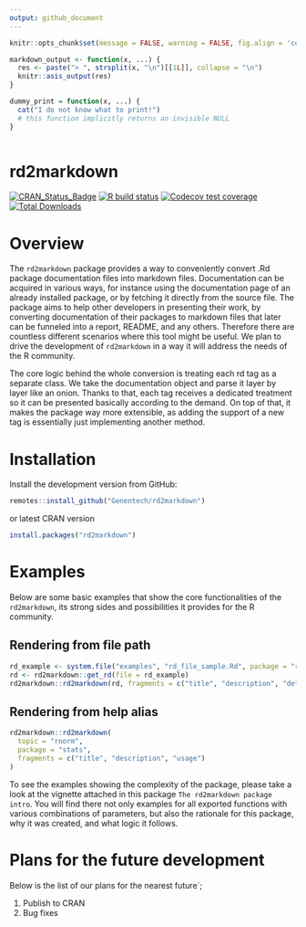 ```yaml
---
output: github_document
---
```


```r
knitr::opts_chunk$set(message = FALSE, warning = FALSE, fig.align = 'center', fig.path = "man/figures/")
```

```r
markdown_output <- function(x, ...) {
  res <- paste("> ", strsplit(x, "\n")[[1L]], collapse = "\n")
  knitr::asis_output(res)
}
```

```r
dummy_print = function(x, ...) {
  cat("I do not know what to print!")
  # this function implicitly returns an invisible NULL
}
```

```r
```

# rd2markdown

[![CRAN_Status_Badge](http://www.r-pkg.org/badges/version/rd2markdown)](https://cran.r-project.org/package=rd2markdown)
[![R build status](https://github.com/Genentech/rd2markdown/workflows/R-CMD-check/badge.svg)](https://github.com/Genentech/rd2markdown/actions?query=workflow%3AR-CMD-check)
[![Codecov test coverage](https://codecov.io/gh/Genentech/rd2markdown/branch/main/graph/badge.svg)](https://app.codecov.io/gh/Genentech/rd2markdown?branch=main)
[![Total Downloads](http://cranlogs.r-pkg.org/badges/grand-total/rd2markdown?color=orange)](http://cranlogs.r-pkg.org/badges/grand-total/rd2markdown)

# Overview

The `rd2markdown` package provides a way to conveniently convert .Rd package
documentation files into markdown files. Documentation can be acquired in
various ways, for instance using the documentation page of an already installed
package, or by fetching it directly from the source file. The package aims to
help other developers in presenting their work, by converting documentation of
their packages to markdown files that later can be funneled into a report,
README, and any others. Therefore there are countless different scenarios where
this tool might be useful. We plan to drive the development of `rd2markdown` in
a way it will address the needs of the R community.

The core logic behind the whole conversion is treating each rd tag as a separate
class. We take the documentation object and parse it layer by layer like an
onion. Thanks to that, each tag receives a dedicated treatment so it can be
presented basically according to the demand. On top of that, it makes the
package way more extensible, as adding the support of a new tag is essentially
just implementing another method. 

# Installation

Install the development version from GitHub:

```r
remotes::install_github("Genentech/rd2markdown")
```

or latest CRAN version

```r
install.packages("rd2markdown")
```

# Examples

Below are some basic examples that show the core functionalities of the
`rd2markdown`, its strong sides and possibilities it provides for the R
community.

## Rendering from file path

```r
rd_example <- system.file("examples", "rd_file_sample.Rd", package = "rd2markdown")
rd <- rd2markdown::get_rd(file = rd_example)
rd2markdown::rd2markdown(rd, fragments = c("title", "description", "details"))
```

## Rendering from help alias

```r
rd2markdown::rd2markdown(
  topic = "rnorm",
  package = "stats",
  fragments = c("title", "description", "usage")
)
```

To see the examples showing the complexity of the package, please take a look at
the vignette attached in this package `The rd2markdown package intro`. You will
find there not only examples for all exported functions with various
combinations of parameters, but also the rationale for this package, why it was
created, and what logic it follows.

# Plans for the future development

Below is the list of our plans for the nearest future`;

1. Publish to CRAN
2. Bug fixes
